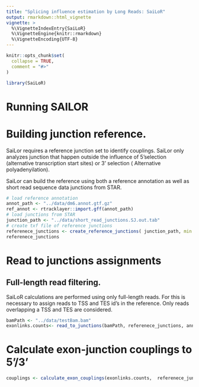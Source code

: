 ```yaml
---
title: "Splicing influence estimation by Long Reads: SaiLoR"
output: rmarkdown::html_vignette
vignette: >
  %\VignetteIndexEntry{SaiLoR}
  %\VignetteEngine{knitr::rmarkdown}
  %\VignetteEncoding{UTF-8}
---
```


```r
knitr::opts_chunk$set(
  collapse = TRUE,
  comment = "#>"
)
```

```r
library(SaiLoR)
```

# Running SAILOR 

# Building junction reference. 

SaiLor requires a reference junction set to identify couplings. SaiLor only analyzes junction that happen outside the influence of 5'selection (alternative transcription start sites) or 3' selection ( Alternative polyadenyilation).


SaiLor can build the reference using both a reference annotation as well as short read sequence data junctions from STAR. 

```r
# load reference annotation 
annot_path <- "../data/dm6.annot.gtf.gz"
ref_annot <- rtracklayer::import.gff(annot_path)
# load junctions from STAR 
junction_path <- "../data/short_read_junctions.SJ.out.tab"
# create txf file of reference junctions 
referenece_junctions <- create_reference_junctions( junction_path, min.jcounts = 2 , ref_annot, type="short")
referenece_junctions
```

# Read to junctions assignments 

## Full-length read filtering. 

SaiLoR calculations are performed using only full-length reads. For this is necessary to assign reads to TSS and TES id's in the reference. Only reads overlapping a TSS and TES are considered. 

```r
bamPath <- "../data/testBam.bam"
exonlinks.counts<- read_to_junctions(bamPath, referenece_junctions, annot_path)
```

# Calculate exon-junction couplings to 5'/3'

```r
couplings <- calculate_exon_couplings(exonlinks.counts,  referenece_junctions )
```









